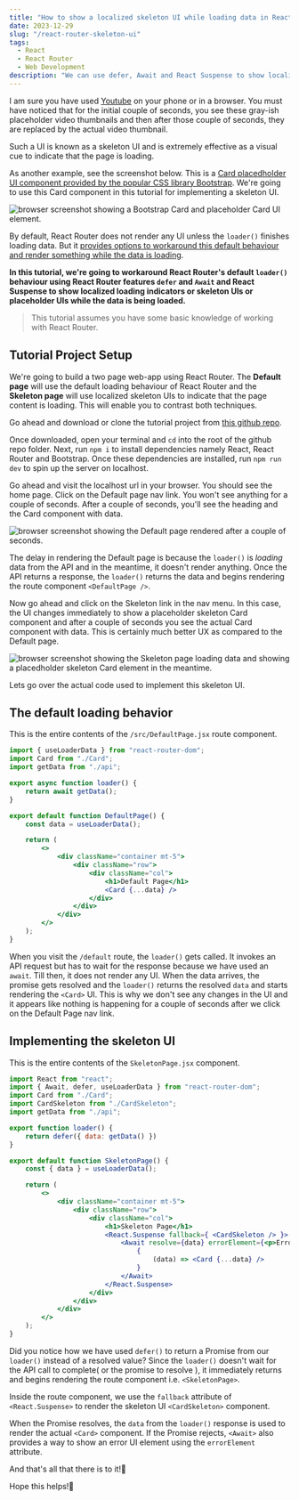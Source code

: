 ```yaml
---
title: "How to show a localized skeleton UI while loading data in React Router"
date: 2023-12-29
slug: "/react-router-skeleton-ui"
tags:
  - React
  - React Router
  - Web Development
description: "We can use defer, Await and React Suspense to show localized loading indicators or skeleton UIs or placeholder UIs while data is being loaded in a React Router application."
---
```




I am sure you have used <a href="https://youtube.com/" target="_blank">Youtube</a> on your phone or in a browser. You must have noticed that for the initial couple of seconds, you see these gray-ish placeholder video thumbnails and then after those couple of seconds, they are replaced by the actual video thumbnail. 

Such a UI is known as a skeleton UI and is extremely effective as a visual cue to indicate that the page is loading.

As another example, see the screenshot below. This is a <a href="https://getbootstrap.com/docs/5.1/components/placeholders/#example" target="_blank">Card placedholder UI component provided by the popular CSS library Bootstrap</a>. We're going to use this Card component in this tutorial for implementing a skeleton UI.

<img src={bootstrapCardPlaceholder} className="output-screenshots" alt="browser screenshot showing a Bootstrap Card and placeholder Card UI element." />

By default, React Router does not render any UI unless the `loader()` finishes loading data. But it <a href="https://reactrouter.com/en/main/guides/deferred" target="_blank">provides options to workaround this default behaviour and render something while the data is loading</a>.

**In this tutorial, we're going to workaround React Router's default `loader()` behaviour using React Router features `defer` and `Await` and React Suspense to show localized loading indicators or skeleton UIs or placeholder UIs while the data is being loaded.**

>This tutorial assumes you have some basic knowledge of working with React Router.

## Tutorial Project Setup

We're going to build a two page web-app using React Router. The **Default page** will use the default loading behaviour of React Router and the **Skeleton page** will use localized skeleton UIs to indicate that the page content is loading. This will enable you to contrast both techniques.

Go ahead and download or clone the tutorial project from <a href="https://github.com/saurabh-misra/react-router-skeleton-ui-tutorial" target="_blank">this github repo</a>.

Once downloaded, open your terminal and `cd` into the root of the github repo folder. Next, run `npm i` to install dependencies namely React, React Router and Bootstrap. Once these dependencies are installed, run `npm run dev` to spin up the server on localhost.

Go ahead and visit the localhost url in your browser. You should see the home page. Click on the Default page nav link. You won't see anything for a couple of seconds. After a couple of seconds, you'll see the heading and the Card component with data. 

<img src={browserScreencastDefaultPage} className="output-screenshots" alt="browser screenshot showing the Default page rendered after a couple of seconds." />

The delay in rendering the Default page is because the `loader()` is *loading* data from the API and in the meantime, it doesn't render anything. Once the API returns a response, the `loader()` returns the data and begins rendering the route component `<DefaultPage />`.

Now go ahead and click on the Skeleton link in the nav menu. In this case, the UI changes immediately to show a placeholder skeleton Card component and after a couple of seconds you see the actual Card component with data. This is certainly much better UX as compared to the Default page.

<img src={browserScreencastSkeletonPage} className="output-screenshots" alt="browser screenshot showing the Skeleton page loading data and showing a placedholder skeleton Card element in the meantime." />

Lets go over the actual code used to implement this skeleton UI.

## The default loading behavior

This is the entire contents of the `/src/DefaultPage.jsx` route component. 

```jsx title=/src/DefaultPage.jsx
import { useLoaderData } from "react-router-dom";
import Card from "./Card";
import getData from "./api";

export async function loader() {
    return await getData();
}

export default function DefaultPage() {
    const data = useLoaderData();

    return (
        <>
            <div className="container mt-5">
                <div className="row">
                    <div className="col">
                        <h1>Default Page</h1>
                        <Card {...data} />
                    </div>
                </div>
            </div>
        </>
    );
}
```

When you visit the `/default` route, the `loader()` gets called. It invokes an API request but has to wait for the response because we have used an `await`. Till then, it does not render any UI. When the data arrives, the promise gets resolved and the `loader()` returns the resolved `data` and starts rendering the `<Card>` UI. This is why we don't see any changes in the UI and it appears like nothing is happening for a couple of seconds after we click on the Default Page nav link.

## Implementing the skeleton UI

This is the entire contents of the `SkeletonPage.jsx` component.

```jsx title=/src/SkeletonPage.jsx highlight=8,20-26
import React from "react";
import { Await, defer, useLoaderData } from "react-router-dom";
import Card from "./Card";
import CardSkeleton from "./CardSkeleton";
import getData from "./api";

export function loader() {
    return defer({ data: getData() })
}

export default function SkeletonPage() {
    const { data } = useLoaderData();

    return (
        <>
            <div className="container mt-5">
                <div className="row">
                    <div className="col">
                        <h1>Skeleton Page</h1>
                        <React.Suspense fallback={ <CardSkeleton /> }>
                            <Await resolve={data} errorElement={<p>Error!</p>}>
                                {
                                    (data) => <Card {...data} />
                                }
                            </Await>
                        </React.Suspense>
                    </div>
                </div>
            </div>
        </>
    );
}
```

Did you notice how we have used `defer()` to return a Promise from our `loader()` instead of a resolved value? Since the `loader()` doesn't wait for the API call to complete( or the promise to resolve ), it immediately returns and begins rendering the route component i.e. `<SkeletonPage>`.

Inside the route component, we use the `fallback` attribute of `<React.Suspense>` to render the skeleton UI `<CardSkeleton>` component.

When the Promise resolves, the `data` from the `loader()` response is used to render the actual `<Card>` component. If the Promise rejects, `<Await>` also provides a way to show an error UI element using the `errorElement` attribute.

And that's all that there is to it!🤘

Hope this helps!🙏